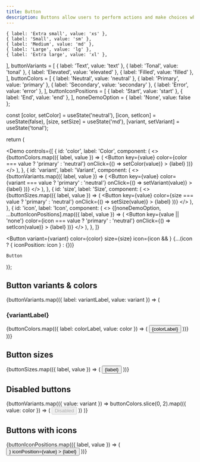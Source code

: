 ```yaml
---
title: Button
description: Buttons allow users to perform actions and make choices when pressed. They are usually found in places like dialogs, forms and more.
---
```




    { label: 'Extra small', value: 'xs' },
    { label: 'Small', value: 'sm' },
    { label: 'Medium', value: 'md' },
    { label: 'Large', value: 'lg' },
    { label: 'Extra large', value: 'xl' },
  ],
  buttonVariants = [
    { label: 'Text', value: 'text' },
    { label: 'Tonal', value: 'tonal' },
    { label: 'Elevated', value: 'elevated' },
    { label: 'Filled', value: 'filled' },
  ],
  buttonColors = [
    { label: 'Neutral', value: 'neutral' },
    { label: 'Primary', value: 'primary' },
    { label: 'Secondary', value: 'secondary' },
    { label: 'Error', value: 'error' },
  ],
  buttonIconPositions = [
    { label: 'Start', value: 'start' },
    { label: 'End', value: 'end' },
  ],
  noneDemoOption = { label: 'None', value: false };

const [color, setColor] = useState('neutral'),
    [icon, setIcon] = useState(false),
    [size, setSize] = useState('md'),
    [variant, setVariant] = useState('tonal');

return (

<Demo
  controls={[
    {
      id: 'color',
      label: 'Color',
      component: (
        <>
          {buttonColors.map(({ label, value }) => (
            <Button
              key={value}
              color={color === value ? 'primary' : 'neutral'}
              onClick={() => setColor(value)}
            >
              {label}
            </Button>
          ))}
        </>
      ),
    },
    {
      id: 'variant',
      label: 'Variant',
      component: (
        <>
          {buttonVariants.map(({ label, value }) => (
            <Button
              key={value}
              color={variant === value ? 'primary' : 'neutral'}
              onClick={() => setVariant(value)}
            >
              {label}
            </Button>
          ))}
        </>
      ),
    },
    {
      id: 'size',
      label: 'Size',
      component: (
        <>
          {buttonSizes.map(({ label, value }) => (
            <Button
              key={value}
              color={size === value ? 'primary' : 'neutral'}
              onClick={() => setSize(value)}
            >
              {label}
            </Button>
          ))}
        </>
      ),
    },
    {
      id: 'icon',
      label: 'Icon',
      component: (
        <>
          {[noneDemoOption, ...buttonIconPositions].map(({ label, value }) => (
            <Button
              key={value || 'none'}
              color={icon === value ? 'primary' : 'neutral'}
              onClick={() => setIcon(value)}
            >
              {label}
            </Button>
          ))}
        </>
      ),
    },
  ]}
>
  <Button
    variant={variant}
    color={color}
    size={size}
    icon={icon && <AddIcon />}
    {...(icon ? { iconPosition: icon } : {})}
  >
    Button
  </Button>
</Demo>

)};

<ButtonDemo />

## Button variants & colors

{buttonVariants.map(({ label: variantLabel, value: variant }) => (

<Fragment key={variant}>
  <h3>{variantLabel}</h3>
  <DemoComponents>
    {buttonColors.map(({ label: colorLabel, value: color }) => (
      <Button
        key={`${variant}-${color}`}
        id={`demo-btn-${variant}-${color}`}
        variant={variant}
        color={color}
      >
        {colorLabel}
      </Button>
    ))}
  </DemoComponents>
</Fragment>
))}

## Button sizes

<DemoComponents>
  {buttonSizes.map(({ label, value }) => (
    <Button key={value} size={value} id={`demo-btn-${value}`}>
      {label}
    </Button>
  ))}
</DemoComponents>

## Disabled buttons

<DemoComponents>
  {buttonVariants.map(({ value: variant }) =>
    buttonColors.slice(0, 2).map(({ value: color }) => (
      <Button
        key={`${variant}-${color}`}
        id={`demo-btn-${variant}-${color}-disabled`}
        variant={variant}
        color={color}
        disabled
      >
        Disabled
      </Button>
    ))
  )}
</DemoComponents>

## Buttons with icons

<DemoComponents>
  {buttonIconPositions.map(({ label, value }) => (
    <Button
      key={value}
      id={`demo-btn-icon-${value}`}
      icon={<AddIcon />}
      iconPosition={value}
    >
      {label}
    </Button>
  ))}
</DemoComponents>
